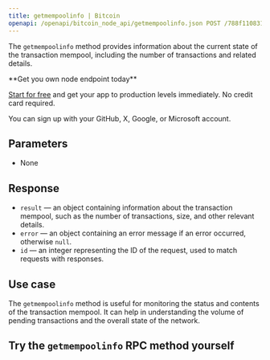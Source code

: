 ---
title: getmempoolinfo | Bitcoin
openapi: /openapi/bitcoin_node_api/getmempoolinfo.json POST /788f110831fe13808302bd79796d55e8
---

The `getmempoolinfo` method provides information about the current state of the transaction mempool, including the number of transactions and related details.

<Check>
**Get you own node endpoint today**

[Start for free](https://console.chainstack.com/) and get your app to production levels immediately. No credit card required.

You can sign up with your GitHub, X, Google, or Microsoft account.
</Check>


## Parameters

* None

## Response

* `result` — an object containing information about the transaction mempool, such as the number of transactions, size, and other relevant details.
* `error` — an object containing an error message if an error occurred, otherwise `null`.
* `id` — an integer representing the ID of the request, used to match requests with responses.

## Use case

The `getmempoolinfo` method is useful for monitoring the status and contents of the transaction mempool. It can help in understanding the volume of pending transactions and the overall state of the network.

## Try the `getmempoolinfo` RPC method yourself